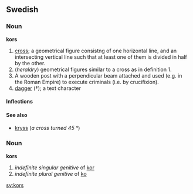 ==Swedish==
===Noun===
'''kors'''

#[[cross]]; a geometrical figure consistng of one horizontal line, and an intersecting vertical line such that at least one of them is divided in half by the other.
#(''heraldry'') geometrical figures similar to a cross as in definition 1.
#A wooden post with a perpendicular beam attached and used (e.g. in the Roman Empire) to execute criminals (i.e. by crucifixion).
#[[dagger]] (†); a text character

====Inflections====
{{sv-noun|gender=Neuter|kors|korset|kors|korsen|kors|korsets|kors|korsens}}

====See also====
*[[kryss]] (''a cross turned 45 &deg;'')

===Noun===
'''kors'''
#''indefinite singular genitive'' of [[kor]]
#''indefinite plural genitive'' of [[ko]]


[[sv:kors]]